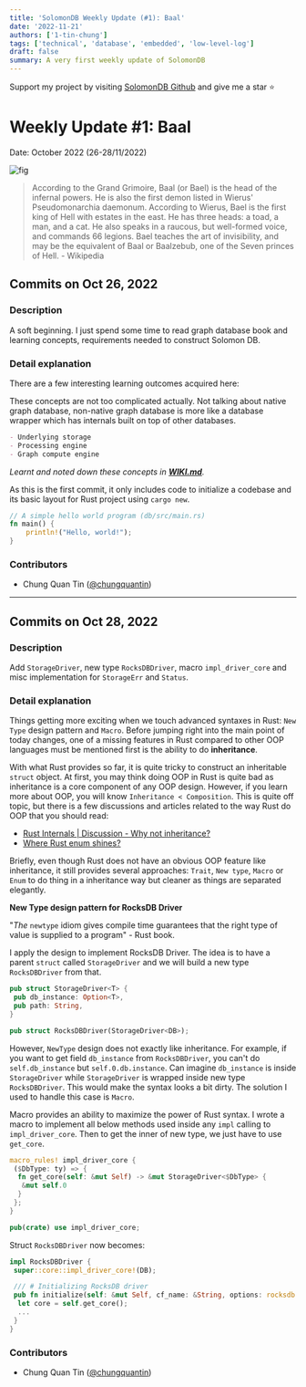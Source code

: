 ```yaml
---
title: 'SolomonDB Weekly Update (#1): Baal'
date: '2022-11-21'
authors: ['1-tin-chung']
tags: ['technical', 'database', 'embedded', 'low-level-log']
draft: false
summary: A very first weekly update of SolomonDB
---
```


Support my project by visiting [SolomonDB Github](https://github.com/nomadiz/solomon-db) and give me a star ⭐️

# Weekly Update #1: Baal

Date: October 2022 (26-28/11/2022)

![fig](https://upload.wikimedia.org/wikipedia/commons/thumb/4/44/Bael.jpg/220px-Bael.jpg)

> According to the Grand Grimoire, Baal (or Bael) is the head of the infernal powers. He is also the first demon listed in Wierus' Pseudomonarchia daemonum. According to Wierus, Bael is the first king of Hell with estates in the east. He has three heads: a toad, a man, and a cat. He also speaks in a raucous, but well-formed voice, and commands 66 legions. Bael teaches the art of invisibility, and may be the equivalent of Baal or Baalzebub, one of the Seven princes of Hell. - Wikipedia

## Commits on Oct 26, 2022

### Description

A soft beginning. I just spend some time to read graph database book and learning concepts, requirements needed to construct Solomon DB.

### Detail explanation

There are a few interesting learning outcomes acquired here:

These concepts are not too complicated actually. Not talking about native graph database, non-native graph database is more like a database wrapper which has internals built on top of other databases.

```md
- Underlying storage
- Processing engine
- Graph compute engine
```

_Learnt and noted down these concepts in_ [**_WIKI.md_**](http://WIKI.md)_._

As this is the first commit, it only includes code to initialize a codebase and its basic layout for Rust project using `cargo new`.

```rust
// A simple hello world program (db/src/main.rs)
fn main() {
    println!("Hello, world!");
}
```

### Contributors

- Chung Quan Tin ([@chungquantin](https://github.com/chungquantin))

---

## Commits on Oct 28, 2022

### Description

Add `StorageDriver`, new type `RocksDBDriver`, macro `impl_driver_core` and misc implementation for `StorageErr` and `Status`.

### Detail explanation

Things getting more exciting when we touch advanced syntaxes in Rust: `New Type` design pattern and `Macro`. Before jumping right into the main point of today changes, one of a missing features in Rust compared to other OOP languages must be mentioned first is the ability to do **inheritance**.

With what Rust provides so far, it is quite tricky to construct an inheritable `struct` object. At first, you may think doing OOP in Rust is quite bad as inheritance is a core component of any OOP design. However, if you learn more about OOP, you will know `Inheritance < Composition`. This is quite off topic, but there is a few discussions and articles related to the way Rust do OOP that you should read:

- [Rust Internals | Discussion - Why not inheritance?](https://internals.rust-lang.org/t/why-not-inheritance/5738/14)
- [Where Rust enum shines?](http://smallcultfollowing.com/babysteps/blog/2015/05/05/where-rusts-enum-shines/)

Briefly, even though Rust does not have an obvious OOP feature like inheritance, it still provides several approaches: `Trait`, `New type`, `Macro` or `Enum` to do thing in a inheritance way but cleaner as things are separated elegantly.

**New Type design pattern for RocksDB Driver**

"_The_ `newtype` idiom gives compile time guarantees that the right type of value is supplied to a program" - Rust book.

I apply the design to implement RocksDB Driver. The idea is to have a parent `struct` called `StorageDriver` and we will build a new type `RocksDBDriver` from that.

```rust
pub struct StorageDriver<T> {
 pub db_instance: Option<T>,
 pub path: String,
}

pub struct RocksDBDriver(StorageDriver<DB>);
```

However, `NewType` design does not exactly like inheritance. For example, if you want to get field `db_instance` from `RocksDBDriver`, you can't do `self.db_instance` but `self.0.db.instance`. Can imagine `db_instance` is inside `StorageDriver` while `StorageDriver` is wrapped inside new type `RocksDBDriver`. This would make the syntax looks a bit dirty. The solution I used to handle this case is `Macro`.

Macro provides an ability to maximize the power of Rust syntax. I wrote a macro to implement all below methods used inside any `impl` calling to `impl_driver_core`. Then to get the inner of new type, we just have to use `get_core`.

```rust
macro_rules! impl_driver_core {
 ($DbType: ty) => {
  fn get_core(self: &mut Self) -> &mut StorageDriver<$DbType> {
   &mut self.0
  }
 };
}

pub(crate) use impl_driver_core;
```

Struct `RocksDBDriver` now becomes:

```rust
impl RocksDBDriver {
 super::core::impl_driver_core!(DB);

 /// # Initializing RocksDB driver
 pub fn initialize(self: &mut Self, cf_name: &String, options: rocksdb::Options) {
  let core = self.get_core();
  ...
 }
}
```

### Contributors

- Chung Quan Tin ([@chungquantin](https://github.com/chungquantin))
